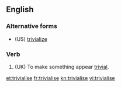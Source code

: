 ==English==

===Alternative forms===
* (US) [[trivialize]]

===Verb===
{{en-verb|trivialis|es}}

# {{transitive}} (UK) To make something appear [[trivial]].

[[et:trivialise]]
[[fr:trivialise]]
[[kn:trivialise]]
[[vi:trivialise]]